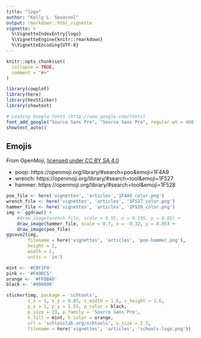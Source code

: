 ```yaml
---
title: "logo"
author: "Kelly L. Sovacool"
output: rmarkdown::html_vignette
vignette: >
  %\VignetteIndexEntry{logo}
  %\VignetteEngine{knitr::rmarkdown}
  %\VignetteEncoding{UTF-8}
---
```


```r
knitr::opts_chunk$set(
  collapse = TRUE,
  comment = "#>"
)
```

```r
library(cowplot)
library(here)
library(hexSticker)
library(showtext)

# Loading Google fonts (http://www.google.com/fonts)
font_add_google("Source Sans Pro", "Source Sans Pro", regular.wt = 400, bold.wt = 600)
showtext_auto()
```

## Emojis

From OpenMoji, [licensed under CC BY SA 4.0](https://github.com/hfg-gmuend/openmoji/blob/master/LICENSE.txt)

- poop: https://openmoji.org/library/#search=poo&emoji=1F4A9
- wrench: https://openmoji.org/library/#search=tool&emoji=1F527
- hammer: https://openmoji.org/library/#search=tool&emoji=1F528

```r
poo_file <- here('vignettes', 'articles','1F4A9_color.png')
wrench_file <- here('vignettes', 'articles', '1F527_color.png')
hammer_file <- here('vignettes', 'articles', '1F528_color.png')
img <- ggdraw() +
    #draw_image(wrench_file, scale = 0.55, x = 0.195, y = 0.05) +
    draw_image(hammer_file, scale = 0.7, x = -0.32, y = 0.05) +
    draw_image(poo_file) 
ggsave2(img, 
        filename = here('vignettes', 'articles', 'poo-hammer.png'),
        height = 2,
        width = 2,
        units = 'in')

mint <- '#CBF3F0'
pink <- '#FA9DC5'
orange <- '#FFDBAD'
black <- '#000000'

sticker(img, package = 'schtools', 
        s_x = 1, s_y = 0.85, s_width = 1.6, s_height = 1.6,
        p_x = 1, p_y = 1.55, p_color = black, 
        p_size = 23, p_family = 'Source Sans Pro', 
        h_fill = mint, h_color = orange,
        url = 'schlosslab.org/schtools', u_size = 2.5,
        filename = here('vignettes', 'articles', 'schools-logo.png'))
```

